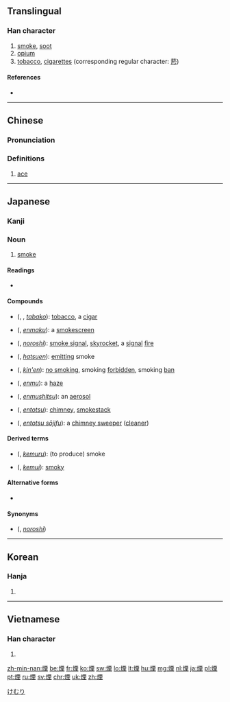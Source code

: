{{also|烟}}
==Translingual==

===Han character===
{{Han char|rn=86|rad=火|as=09|sn=13|four=9181<sub>4</sub>|canj=火一田土 (FMWG)|ids=⿰[[火]][[垔]]}}

# [[smoke]], [[soot]]
# [[opium]]
# [[tobacco]], [[cigarettes]] (corresponding regular character: [[菸]])

====References====
* {{Han ref|kx=0677.070|dkj=19203|dj=1088.020|hdz=32215.090|uh=7159|ud=29017|bh=B7CF|bd=47055}}

----

==Chinese==
{{zh-forms|s=烟}}

===Pronunciation===
{{zh-pron
|m=yān
|c=jin1
|h=pfs=yên
|md=
|mn=ian
|w=
|mc=y
|oc=y
|cat=n
}}

===Definitions===
{{zh-hanzi}}

# {{label|zh|Cantonese|slang|informal|card games}} [[ace]]

----

==Japanese==

===Kanji===
{{ja-kanji|grade=c|rs=火09}}

===Noun===
{{ja-noun|count=|けむり}}

# [[smoke]]

====Readings====
* {{ja-readings|on=[[えん]] ([[en]])|kun=[[けむり]] ([[kemuri]]), [[けむる]] ([[kemuru]]), [[けむい]] ([[kemui]])}}

====Compounds====
* {{l|ja|煙草}} ({{l|ja|たばこ}}, {{l|ja|タバコ}}, ''[[tabako]]''): [[tobacco]], a [[cigar]]
* {{l|ja|煙幕}} ({{l|ja|えんまく}}, ''[[enmaku]]''): a [[smokescreen]]
* {{l|ja|狼煙}} ({{l|ja|のろし}}, ''[[noroshi]]''): [[smoke signal]], [[skyrocket]], a [[signal]] [[fire]]
* {{l|ja|発煙}} ({{l|ja|はつえん}}, ''[[hatsuen]]''): [[emit]]ting smoke
* {{l|ja|禁煙}} ({{l|ja|きんえん}}, ''[[kin'en]]''): [[no smoking]], smoking [[forbidden]], smoking [[ban]]
* {{l|ja|煙霧}} ({{l|ja|えんむ}}, ''[[enmu]]''): a [[haze]]
* {{l|ja|煙霧質}} ({{l|ja|えんむしつ}}, ''[[enmushitsu]]''): an [[aerosol]]
* {{l|ja|煙突}} ({{l|ja|えんとつ}}, ''[[entotsu]]''): [[chimney]], [[smokestack]]
* {{l|ja|煙突掃除夫}} ({{l|ja|えんとつそうじふ}}, ''[[entotsu sōjifu]]''): a [[chimney sweep]]er ([[cleaner]])

====Derived terms====
* {{l|ja|煙る}} ({{l|ja|けむる}}, ''[[kemuru]]''): (to produce) smoke
* {{l|ja|煙い}} ({{l|ja|けむい}}, ''[[kemui]]''): [[smoky]]

====Alternative forms====
* {{l|ja|烟}}

====Synonyms====
* {{l|ja|烽}} ({{l|ja|のろし}}, ''[[noroshi]]'')

[[Category:1000 Japanese basic words|けむり]]

----

==Korean==

===Hanja===
{{ko-hanja|hangeul=[[연]], [[인]]|eumhun=|rv=yeon, in|mr=yŏn, in|y=yen, in}}

# {{defn|lang=ko|sort=火09}}

----

==Vietnamese==

===Han character===
{{vi-hantu|[[yên]], [[bửu]]|rs=火09}}

# {{defn|vi}}

[[zh-min-nan:煙]]
[[be:煙]]
[[fr:煙]]
[[ko:煙]]
[[sw:煙]]
[[lo:煙]]
[[lt:煙]]
[[hu:煙]]
[[mg:煙]]
[[nl:煙]]
[[ja:煙]]
[[pl:煙]]
[[pt:煙]]
[[ru:煙]]
[[sv:煙]]
[[chr:煙]]
[[uk:煙]]
[[zh:煙]]